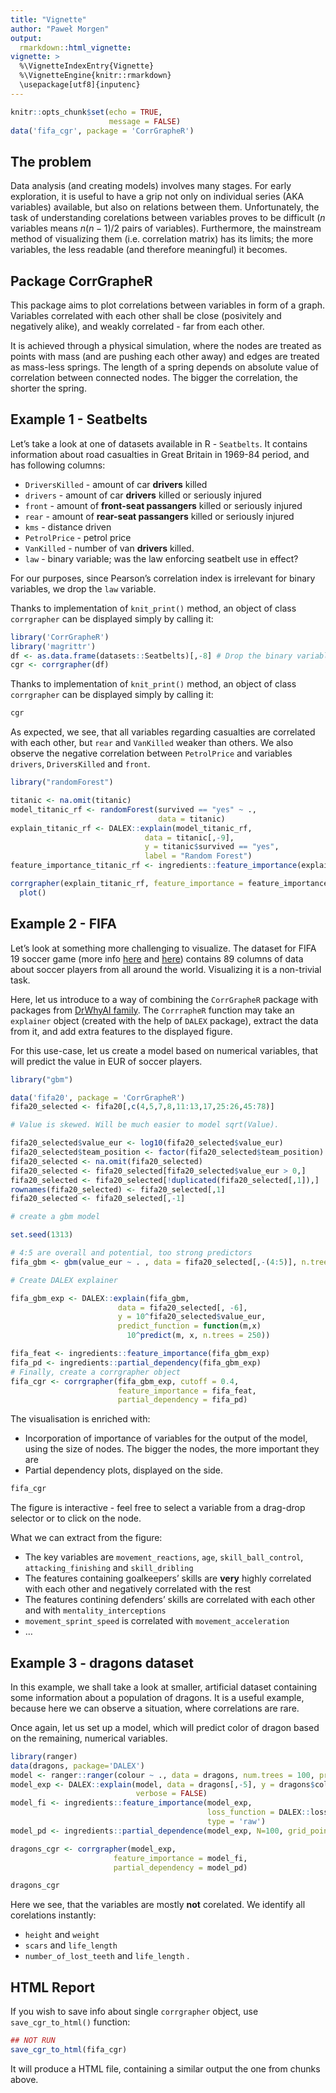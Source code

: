 ```yaml
---
title: "Vignette"
author: "Paweł Morgen"
output: 
  rmarkdown::html_vignette:
vignette: >
  %\VignetteIndexEntry{Vignette}
  %\VignetteEngine{knitr::rmarkdown}
  \usepackage[utf8]{inputenc}
---
```


```r
knitr::opts_chunk$set(echo = TRUE,
                      message = FALSE)
data('fifa_cgr', package = 'CorrGrapheR')
```

## The problem

Data analysis (and creating models) involves many stages. For early exploration, it is useful to have a grip not only on individual series (AKA variables) available, but also on relations between them. Unfortunately, the task of understanding corelations between variables proves to be difficult ($n$ variables means $n(n-1) / 2$ pairs of variables). Furthermore, the mainstream method of visualizing them (i.e. correlation matrix) has its limits; the more variables, the less readable (and therefore meaningful) it becomes.  

## Package CorrGrapheR

This package aims to plot correlations between variables in form of a graph. Variables correlated with each other shall be close (posivitely and negatively alike), and weakly correlated  - far from each other.

It is achieved through a physical simulation, where the nodes are treated as points with mass (and are pushing each other away) and edges are treated as mass-less springs. The length of a spring depends on absolute value of correlation between connected nodes. The bigger the correlation, the shorter the spring.

## Example 1 - Seatbelts

Let's take a look at one of datasets available in R - `Seatbelts`. It contains information about road casualties in Great Britain in 1969-84 period, and has following columns:

 * `DriversKilled` - amount of car **drivers** killed
 * `drivers` - amount of car **drivers** killed or seriously injured
 * `front` - amount of **front-seat passangers** killed or seriously injured
 * `rear` - amount of **rear-seat passangers** killed or seriously injured
 * `kms` - distance driven
 * `PetrolPrice` - petrol price
 * `VanKilled` - number of van **drivers** killed.
 * `law` - binary variable; was the law enforcing seatbelt use in effect?
 
For our purposes, since Pearson's correlation index is irrelevant for binary variables, we drop the `law` variable.

Thanks to implementation of `knit_print()` method, an object of class `corrgrapher` can be displayed simply by calling it:

```r
library('CorrGrapheR')
library('magrittr')
df <- as.data.frame(datasets::Seatbelts)[,-8] # Drop the binary variable
cgr <- corrgrapher(df)
```

Thanks to implementation of `knit_print()` method, an object of class `corrgrapher` can be displayed simply by calling it:

```r
cgr
```

As expected, we see, that all variables regarding casualties are correlated with each other, but `rear` and `VanKilled` weaker than others. We also observe the negative correlation between `PetrolPrice` and variables `drivers`, `DriversKilled` and `front`.

```r
library("randomForest")

titanic <- na.omit(titanic)
model_titanic_rf <- randomForest(survived == "yes" ~ .,
                                 data = titanic)
explain_titanic_rf <- DALEX::explain(model_titanic_rf,
                              data = titanic[,-9],
                              y = titanic$survived == "yes",
                              label = "Random Forest")
feature_importance_titanic_rf <- ingredients::feature_importance(explain_titanic_rf)

corrgrapher(explain_titanic_rf, feature_importance = feature_importance_titanic_rf) %>% 
  plot()
```

## Example 2 - FIFA

Let's look at something more challenging to visualize. The dataset for FIFA 19 soccer game (more info [here](https://www.kaggle.com/karangadiya/fifa19) and [here](https://github.com/pbiecek/explainFIFA19)) contains 89 columns of data about soccer players from all around the world. Visualizing it is a non-trivial task.

Here, let us introduce to a way of combining the `CorrGrapheR` package with packages from [DrWhyAI family](https://modeloriented.github.io/DrWhy/). The `CorrrapheR` function may take an `explainer` object (created with the help of `DALEX` package), extract the data from it, and add extra features to the displayed figure.

For this use-case, let us create a model based on numerical variables, that will predict the value in EUR of soccer players.

```r
library("gbm")

data('fifa20', package = 'CorrGrapheR')
fifa20_selected <- fifa20[,c(4,5,7,8,11:13,17,25:26,45:78)]

# Value is skewed. Will be much easier to model sqrt(Value).

fifa20_selected$value_eur <- log10(fifa20_selected$value_eur)
fifa20_selected$team_position <- factor(fifa20_selected$team_position)
fifa20_selected <- na.omit(fifa20_selected)
fifa20_selected <- fifa20_selected[fifa20_selected$value_eur > 0,]
fifa20_selected <- fifa20_selected[!duplicated(fifa20_selected[,1]),]
rownames(fifa20_selected) <- fifa20_selected[,1]
fifa20_selected <- fifa20_selected[,-1]

# create a gbm model

set.seed(1313)

# 4:5 are overall and potential, too strong predictors
fifa_gbm <- gbm(value_eur ~ . , data = fifa20_selected[,-(4:5)], n.trees = 250, interaction.depth = 3)

# Create DALEX explainer

fifa_gbm_exp <- DALEX::explain(fifa_gbm, 
                        data = fifa20_selected[, -6], 
                        y = 10^fifa20_selected$value_eur, 
                        predict_function = function(m,x) 
                          10^predict(m, x, n.trees = 250))

fifa_feat <- ingredients::feature_importance(fifa_gbm_exp)
fifa_pd <- ingredients::partial_dependency(fifa_gbm_exp)
# Finally, create a corrgrapher object
fifa_cgr <- corrgrapher(fifa_gbm_exp, cutoff = 0.4, 
                        feature_importance = fifa_feat,
                        partial_dependency = fifa_pd)
```

The visualisation is enriched with:

 * Incorporation of importance of variables for the output of the model, using the size of nodes. The bigger the nodes, the more important they are
 * Partial dependency plots, displayed on the side.

```r
fifa_cgr
```

The figure is interactive - feel free to select a variable from a drag-drop selector or to click on the node. 

What we can extract from the figure:

 * The key variables are `movement_reactions`, `age`, `skill_ball_control`, `attacking_finishing` and `skill_dribling`
 * The features containing goalkeepers' skills are **very** highly correlated with each other and negatively correlated with the rest
 * The features contining defenders' skills are correlated with each other and with `mentality_interceptions`
 * `movement_sprint_speed` is correlated with `movement_acceleration`
 * ...
 
## Example 3 - dragons dataset

In this example, we shall take a look at smaller, artificial dataset containing some information about a population of dragons. It is a useful example, because here we can observe a situation, where correlations are rare.

Once again, let us set up a model, which will predict color of dragon based on the remaining, numerical variables.

```r
library(ranger)
data(dragons, package='DALEX')
model <- ranger::ranger(colour ~ ., data = dragons, num.trees = 100, probability = TRUE)
model_exp <- DALEX::explain(model, data = dragons[,-5], y = dragons$colour,
                            verbose = FALSE)
model_fi <- ingredients::feature_importance(model_exp, 
                                            loss_function = DALEX::loss_accuracy, 
                                            type = 'raw')
model_pd <- ingredients::partial_dependence(model_exp, N=100, grid_points = 81)

dragons_cgr <- corrgrapher(model_exp, 
                       feature_importance = model_fi,
                       partial_dependency = model_pd)
```

```r
dragons_cgr
```

Here we see, that the variables are mostly **not** corelated. We identify all corelations instantly:

 * `height` and `weight`
 * `scars` and `life_length`
 * `number_of_lost_teeth` and `life_length` .

## HTML Report

If you wish to save info about single `corrgrapher` object, use `save_cgr_to_html()` function:

```r
## NOT RUN
save_cgr_to_html(fifa_cgr)
```

It will produce a HTML file, containing a similar output the one from chunks above.
